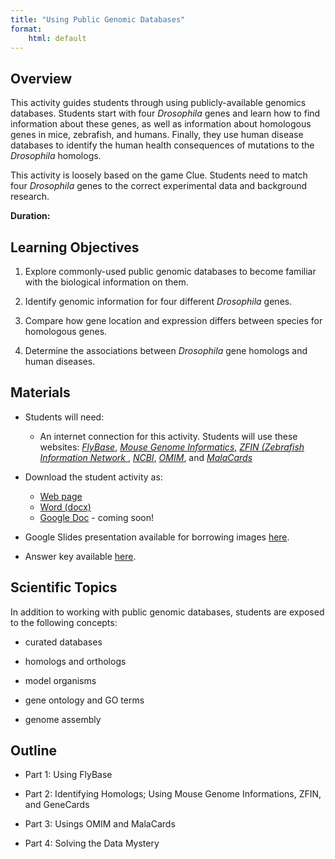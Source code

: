 ```yaml
---
title: "Using Public Genomic Databases"
format:
    html: default
---
```


## Overview

This activity guides students through using publicly-available genomics databases. Students start with four _Drosophila_ genes and learn how to find information about these genes, as well as information about homologous genes in mice, zebrafish, and humans. Finally, they use human disease databases to identify the human health consequences of mutations to the _Drosophila_ homologs.

This activity is loosely based on the game Clue. Students need to match four _Drosophila_ genes to the correct experimental data and background research.

**Duration:** 

## Learning Objectives

1. Explore commonly-used public genomic databases to become familiar with the biological information on them.

2. Identify genomic information for four different _Drosophila_ genes.

3. Compare how gene location and expression differs between species for homologous genes.

4. Determine the associations between _Drosophila_ gene homologs and human diseases. 

## Materials

-   Students will need:

    -   An internet connection for this activity. Students will use these websites: [_FlyBase_](https://flybase.org/), [_Mouse Genome Informatics_](https://informatics.jax.org/), [_ZFIN (Zebrafish Information Network _](https://zfin.org/), [_NCBI_](https://www.ncbi.nlm.nih.gov/datasets/gene/), [_OMIM_](https://omim.org/), and [_MalaCards_](https://www.malacards.org/)

-   Download the student activity as:

    -   [Web page](https://genomicseducation.org/module/public_databases_student_guide.html)
    -   [Word (docx)](https://github.com/fhdsl/GEMs/raw/main/docs/docx/module/public_databases_student_guide.docx)
    -   [Google Doc]() - coming soon!

-   Google Slides presentation available for borrowing images [here](https://docs.google.com/presentation/d/1fy3FwkSLETnRUdf8huddq2n4qcb6eOyzwVg05dbudII/edit?slide=id.g2c8182c8825_0_50#slide=id.g2c8182c8825_0_50).

-   Answer key available [here]().

## Scientific Topics

In addition to working with public genomic databases, students are exposed to the following concepts:

- curated databases

- homologs and orthologs

- model organisms

- gene ontology and GO terms

- genome assembly

## Outline

- Part 1: Using FlyBase 

- Part 2: Identifying Homologs; Using Mouse Genome Informations, ZFIN, and GeneCards

- Part 3: Usings OMIM and MalaCards

- Part 4: Solving the Data Mystery
